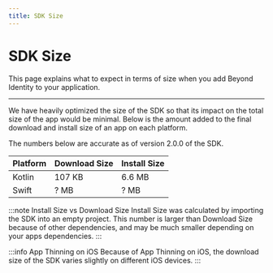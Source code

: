 ```yaml
---
title: SDK Size
---
```


# SDK Size

This page explains what to expect in terms of size when you add Beyond Identity to your application.

---

We have heavily optimized the size of the SDK so that its impact on the total size of the app would be minimal. Below is the amount added to the final download and install size of an app on each platform.

The numbers below are accurate as of version 2.0.0 of the SDK.

| Platform | Download Size | Install Size |
| -------- | ------------- | ------------ |
| Kotlin | 107 KB | 6.6 MB |
| Swift | ? MB | ? MB |

:::note Install Size vs Download Size
Install Size was calculated by importing the SDK into an empty project. This number is larger than Download Size because of other dependencies, and may be much smaller depending on your apps dependencies.
:::

:::info App Thinning on iOS
Because of App Thinning on iOS, the download size of the SDK varies slightly on different iOS devices.
:::
